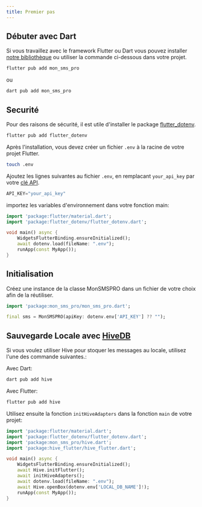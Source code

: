 ```yaml
---
title: Premier pas
---
```


## Débuter avec Dart

Si vous travaillez avec le framework Flutter ou Dart vous pouvez installer [notre bibliothèque](https://pub.dev/packages/mon_sms_pro) ou utiliser la commande ci-dessous dans votre projet.

```sh copy
flutter pub add mon_sms_pro
```

ou

```sh copy
dart pub add mon_sms_pro
```

## Securité

Pour des raisons de sécurité, il est utile d'installer le package [flutter_dotenv](https://pub.dev/packages/flutter_dotenv).

```bash
flutter pub add flutter_dotenv
```

Après l'installation, vous devez créer un fichier `.env` à la racine de votre projet Flutter.

```bash
touch .env
```

Ajoutez les lignes suivantes au fichier `.env`, en remplacant `your_api_key` par votre [clé API](/#api-key).

```dart filename=".env"
API_KEY="your_api_key"
```

importez les variables d'environnement dans votre fonction main:

```dart copy showLineNumbers filename="lib/main.dart" {2,6}
import 'package:flutter/material.dart';
import 'package:flutter_dotenv/flutter_dotenv.dart';

void main() async {
    WidgetsFlutterBinding.ensureInitialized();
    await dotenv.load(fileName: ".env");
    runApp(const MyApp());
}
```

## Initialisation

Créez une instance de la classe MonSMSPRO dans un fichier de votre choix afin de la réutiliser.

```dart copy filename="lib/utils/sms.dart"
import 'package:mon_sms_pro/mon_sms_pro.dart';

final sms = MonSMSPRO(apiKey: dotenv.env['API_KEY'] ?? "");
```

## Sauvegarde Locale avec [HiveDB](https://pub.dev/packages/hive)

Si vous voulez utiliser Hive pour stoquer les messages au locale, utilisez l'une des commande suivantes.:

Avec Dart:

```sh copy
dart pub add hive
```

Avec Flutter:

```sh copy
flutter pub add hive
```

Utilisez ensuite la fonction `initHiveAdapters` dans la fonction `main` de votre projet:

```dart showLineNumbers copy filename="lib/main.dart" {3-4,8-9,11}
import 'package:flutter/material.dart';
import 'package:flutter_dotenv/flutter_dotenv.dart';
import 'package:mon_sms_pro/hive.dart';
import 'package:hive_flutter/hive_flutter.dart';

void main() async {
    WidgetsFlutterBinding.ensureInitialized();
    await Hive.initFlutter();
    await initHiveAdapters();
    await dotenv.load(fileName: ".env");
    await Hive.openBox(dotenv.env['LOCAL_DB_NAME']!);
    runApp(const MyApp());
}
```
